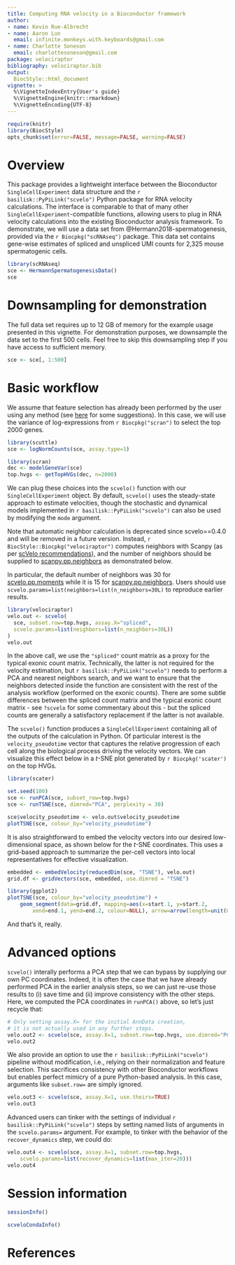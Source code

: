 ```yaml
---
title: Computing RNA velocity in a Bioconductor framework
author:
- name: Kevin Rue-Albrecht
- name: Aaron Lun
  email: infinite.monkeys.with.keyboards@gmail.com
- name: Charlotte Soneson
  email: charlottesoneson@gmail.com
package: velociraptor
bibliography: velociraptor.bib
output:
  BiocStyle::html_document
vignette: >
  %\VignetteIndexEntry{User's guide}
  %\VignetteEngine{knitr::rmarkdown}
  %\VignetteEncoding{UTF-8}    
---
```


```r
require(knitr)
library(BiocStyle)
opts_chunk$set(error=FALSE, message=FALSE, warning=FALSE)
```

# Overview

This package provides a lightweight interface between the Bioconductor `SingleCellExperiment` data structure
and the `r basilisk::PyPiLink("scvelo")` Python package for RNA velocity calculations.
The interface is comparable to that of many other `SingleCellExperiment`-compatible functions,
allowing users to plug in RNA velocity calculations into the existing Bioconductor analysis framework.
To demonstrate, we will use a data set from @Hermann2018-spermatogenesis, provided via the `r Biocpkg("scRNAseq")` package.
This data set contains gene-wise estimates of spliced and unspliced UMI counts for 2,325 mouse spermatogenic cells.

```r
library(scRNAseq)
sce <- HermannSpermatogenesisData()
sce
```

# Downsampling for demonstration

The full data set requires up to 12 GB of memory for the example usage presented in this vignette.
For demonstration purposes, we downsample the data set to the first 500 cells.
Feel free to skip this downsampling step if you have access to sufficient memory.

```r
sce <- sce[, 1:500]
```

# Basic workflow

We assume that feature selection has already been performed by the user using any method 
(see [here](https://osca.bioconductor.org/feature-selection.html) for some suggestions).
In this case, we will use the variance of log-expressions from `r Biocpkg("scran")` to select the top 2000 genes.

```r
library(scuttle)
sce <- logNormCounts(sce, assay.type=1)

library(scran)
dec <- modelGeneVar(sce)
top.hvgs <- getTopHVGs(dec, n=2000)
```

We can plug these choices into the `scvelo()` function with our `SingleCellExperiment` object.
By default, `scvelo()` uses the steady-state approach to estimate velocities,
though the stochastic and dynamical models implemented in `r basilisk::PyPiLink("scvelo")` can also be used by modifying the `mode` argument.

Note that automatic neighbor calculation is deprecated since scvelo==0.4.0 and will be removed in a future version.
Instead, `r BiocStyle::Biocpkg("velociraptor")` computes neighbors with Scanpy (as per [scVelo recommendations](https://github.com/theislab/scvelo/blob/f21651c3b122860d8ae6b5a5173f242ba91c8761/scvelo/preprocessing/moments.py#L66)), and the number of neighbors should be supplied to [scanpy.pp.neighbors](https://scanpy.readthedocs.io/en/stable/api/generated/scanpy.pp.neighbors.html) as demonstrated below.

In particular, the default number of neighbors was 30 for [scvelo.pp.moments](https://scvelo.readthedocs.io/en/stable/scvelo.pp.moments.html) while it is 15 for [scanpy.pp.neighbors](https://scanpy.readthedocs.io/en/stable/api/generated/scanpy.pp.neighbors.html).
Users should use `scvelo.params=list(neighbors=list(n_neighbors=30L)` to reproduce earlier results.

```r
library(velociraptor)
velo.out <- scvelo(
  sce, subset.row=top.hvgs, assay.X="spliced",
  scvelo.params=list(neighbors=list(n_neighbors=30L))
)
velo.out
```

In the above call, we use the `"spliced"` count matrix as a proxy for the typical exonic count matrix.
Technically, the latter is not required for the velocity estimation, but `r basilisk::PyPiLink("scvelo")` needs to perform a PCA and nearest neighbors search,
and we want to ensure that the neighbors detected inside the function are consistent with the rest of the analysis workflow (performed on the exonic counts).
There are some subtle differences between the spliced count matrix and the typical exonic count matrix - see `?scvelo` for some commentary about this -
but the spliced counts are generally a satisfactory replacement if the latter is not available.

The `scvelo()` function produces a `SingleCellExperiment` containing all of the outputs of the calculation in Python.
Of particular interest is the `velocity_pseudotime` vector that captures the relative progression of each cell 
along the biological process driving the velocity vectors.
We can visualize this effect below in a $t$-SNE plot generated by `r Biocpkg('scater')` on the top HVGs.

```r
library(scater)

set.seed(100)
sce <- runPCA(sce, subset_row=top.hvgs)
sce <- runTSNE(sce, dimred="PCA", perplexity = 30)

sce$velocity_pseudotime <- velo.out$velocity_pseudotime
plotTSNE(sce, colour_by="velocity_pseudotime")
```

It is also straightforward to embed the velocity vectors into our desired low-dimensional space, 
as shown below for the $t$-SNE coordinates.
This uses a grid-based approach to summarize the per-cell vectors into local representatives for effective visualization.

```r
embedded <- embedVelocity(reducedDim(sce, "TSNE"), velo.out)
grid.df <- gridVectors(sce, embedded, use.dimred = "TSNE")

library(ggplot2)
plotTSNE(sce, colour_by="velocity_pseudotime") +
    geom_segment(data=grid.df, mapping=aes(x=start.1, y=start.2, 
        xend=end.1, yend=end.2, colour=NULL), arrow=arrow(length=unit(0.05, "inches")))
```

And that's it, really.

# Advanced options

`scvelo()` interally performs a PCA step that we can bypass by supplying our own PC coordinates.
Indeed, it is often the case that we have already performed PCA in the earlier analysis steps,
so we can just re-use those results to (i) save time and (ii) improve consistency with the other steps.
Here, we computed the PCA coordinates in `runPCA()` above, so let's just recycle that:

```r
# Only setting assay.X= for the initial AnnData creation,
# it is not actually used in any further steps.
velo.out2 <- scvelo(sce, assay.X=1, subset.row=top.hvgs, use.dimred="PCA") 
velo.out2
```

We also provide an option to use the `r basilisk::PyPiLink("scvelo")` pipeline without modification,
i.e., relying on their normalization and feature selection.
This sacrifices consistency with other Bioconductor workflows but enables perfect mimicry of a pure Python-based analysis. 
In this case, arguments like `subset.row=` are simply ignored. 

```r
velo.out3 <- scvelo(sce, assay.X=1, use.theirs=TRUE)
velo.out3
```

Advanced users can tinker with the settings of individual `r basilisk::PyPiLink("scvelo")` steps
by setting named lists of arguments in the `scvelo.params=` argument.
For example, to tinker with the behavior of the `recover_dynamics` step, we could do:

```r
velo.out4 <- scvelo(sce, assay.X=1, subset.row=top.hvgs,
    scvelo.params=list(recover_dynamics=list(max_iter=20)))
velo.out4
```

# Session information

```r
sessionInfo()
```

```r
scveloCondaInfo()
```

# References
